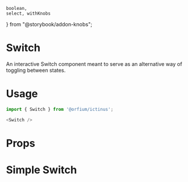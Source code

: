     boolean,
    select, withKnobs
} from "@storybook/addon-knobs";

<Meta title="Design System/Switch" component={Switch} />

# Switch

An interactive Switch component meant to serve as an alternative way of toggling between states.

# Usage

```js
import { Switch } from '@orfium/ictinus';

<Switch />
```

# Props

<Props of={Switch} />

# Simple Switch

<Preview>
  <Story name="Simple Switch" parameters={{ decorators: [withKnobs] }}>
    <Stack>
      <SwitchShowcase
          hasLabel={boolean('hasLabel', true)}
          isDisabled={boolean('isDisabled', false)}
          labelPlacement={select('labelPlacement', ['left', 'right'], 'left')} />
    </Stack>
  </Story>
</Preview>


